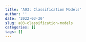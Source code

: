 ```yaml
---
title: 'A03: Classification Models'
author: ''
date: '2022-03-30'
slug: a03-classification-models
categories: []
tags: []
---
```

